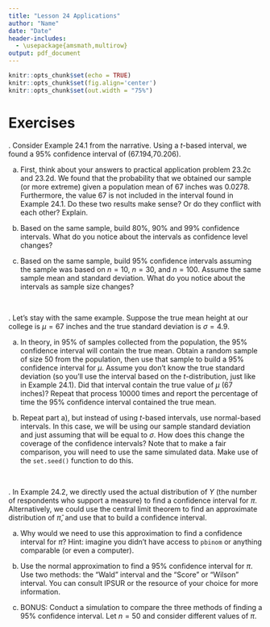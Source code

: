 ```yaml
---
title: "Lesson 24 Applications"
author: "Name"
date: "Date"
header-includes: 
  - \usepackage{amsmath,multirow}
output: pdf_document
---
```


```r
knitr::opts_chunk$set(echo = TRUE)
knitr::opts_chunk$set(fig.align='center')
knitr::opts_chunk$set(out.width = "75%")
```


\newcommand{\E}{\mbox{E}}
\newcommand{\Var}{\mbox{Var}}
\newcommand{\Cov}{\mbox{Cov}}
\newcommand{\Prob}{\mbox{P}}
\newcommand*\diff{\mathop{}\!\mathrm{d}}

# Exercises

\indent 1. Consider Example 24.1 from the narrative. Using a $t$-based interval, we found a 95% confidence interval of (67.194,70.206). 

a) First, think about your answers to practical application problem 23.2c and 23.2d. We found that the probability that we obtained our sample (or more extreme) given a population mean of 67 inches was 0.0278. Furthermore, the value 67 is not included in the interval found in Example 24.1. Do these two results make sense? Or do they conflict with each other? Explain. 



b) Based on the same sample, build 80%, 90% and 99% confidence intervals. What do you notice about the intervals as confidence level changes? 


c) Based on the same sample, build 95% confidence intervals assuming the sample was based on $n=10$, $n=30$, and $n=100$. Assume the same sample mean and standard deviation. What do you notice about the intervals as sample size changes?




&nbsp;

\indent 2. Let's stay with the same example. Suppose the true mean height at our college is $\mu=67$ inches and the true standard deviation is $\sigma =4.9$. 

a) In theory, in 95% of samples collected from the population, the 95% confidence interval will contain the true mean. Obtain a random sample of size 50 from the population, then use that sample to build a 95% confidence interval for $\mu$. Assume you don't know the true standard deviation (so you'll use the interval based on the $t$-distribution, just like in Example 24.1). Did that interval contain the true value of $\mu$ (67 inches)? Repeat that process 10000 times and report the percentage of time the 95% confidence interval contained the true mean.  



b) Repeat part a), but instead of using $t$-based intervals, use normal-based intervals. In this case, we will be using our sample standard deviation and just assuming that will be equal to $\sigma$. How does this change the coverage of the confidence intervals? Note that to make a fair comparison, you will need to use the same simulated data. Make use of the `set.seed()` function to do this. 



&nbsp;


\indent 3. In Example 24.2, we directly used the actual distribution of $Y$ (the number of respondents who support a measure) to find a confidence interval for $\pi$. Alternatively, we could use the central limit theorem to find an approximate distribution of $\hat{\pi}$, and use that to build a confidence interval. 

a) Why would we need to use this approximation to find a confidence interval for $\pi$? Hint: imagine you didn't have access to `pbinom` or anything comparable (or even a computer). 



b) Use the normal approximation to find a 95% confidence interval for $\pi$. Use two methods: the "Wald" interval and the "Score" or "Wilson" interval. You can consult IPSUR or the resource of your choice for more information. 


c) BONUS: Conduct a simulation to compare the three methods of finding a 95% confidence interval. Let $n=50$ and consider different values of $\pi$. 

